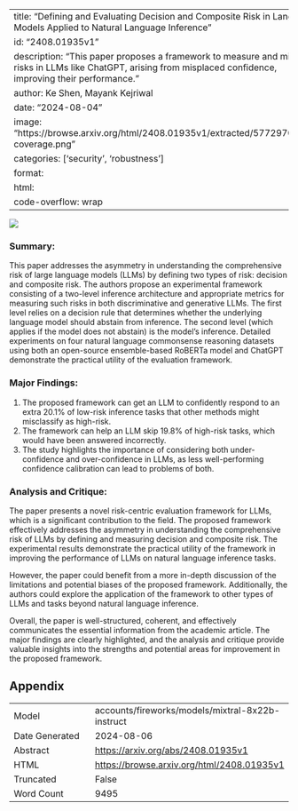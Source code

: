 
---
title: "Defining and Evaluating Decision and Composite Risk in Language Models Applied to Natural Language Inference"
id: "2408.01935v1"
description: "This paper proposes a framework to measure and mitigate risks in LLMs like ChatGPT, arising from misplaced confidence, improving their performance."
author: Ke Shen, Mayank Kejriwal
date: "2024-08-04"
image: "https://browse.arxiv.org/html/2408.01935v1/extracted/5772970/risk-coverage.png"
categories: ['security', 'robustness']
format:
  html:
    code-overflow: wrap
---

![](https://browse.arxiv.org/html/2408.01935v1/extracted/5772970/risk-coverage.png)

### Summary:

This paper addresses the asymmetry in understanding the comprehensive risk of large language models (LLMs) by defining two types of risk: decision and composite risk. The authors propose an experimental framework consisting of a two-level inference architecture and appropriate metrics for measuring such risks in both discriminative and generative LLMs. The first level relies on a decision rule that determines whether the underlying language model should abstain from inference. The second level (which applies if the model does not abstain) is the model’s inference. Detailed experiments on four natural language commonsense reasoning datasets using both an open-source ensemble-based RoBERTa model and ChatGPT demonstrate the practical utility of the evaluation framework.

### Major Findings:

1. The proposed framework can get an LLM to confidently respond to an extra 20.1% of low-risk inference tasks that other methods might misclassify as high-risk.
2. The framework can help an LLM skip 19.8% of high-risk tasks, which would have been answered incorrectly.
3. The study highlights the importance of considering both under-confidence and over-confidence in LLMs, as less well-performing confidence calibration can lead to problems of both.

### Analysis and Critique:

The paper presents a novel risk-centric evaluation framework for LLMs, which is a significant contribution to the field. The proposed framework effectively addresses the asymmetry in understanding the comprehensive risk of LLMs by defining and measuring decision and composite risk. The experimental results demonstrate the practical utility of the framework in improving the performance of LLMs on natural language inference tasks.

However, the paper could benefit from a more in-depth discussion of the limitations and potential biases of the proposed framework. Additionally, the authors could explore the application of the framework to other types of LLMs and tasks beyond natural language inference.

Overall, the paper is well-structured, coherent, and effectively communicates the essential information from the academic article. The major findings are clearly highlighted, and the analysis and critique provide valuable insights into the strengths and potential areas for improvement in the proposed framework.

## Appendix

|          |          |
|----------|----------|
| Model     | accounts/fireworks/models/mixtral-8x22b-instruct       |
| Date Generated     | 2024-08-06       |
| Abstract | [https://arxiv.org/abs/2408.01935v1](https://arxiv.org/abs/2408.01935v1)        |
| HTML     | [https://browse.arxiv.org/html/2408.01935v1](https://browse.arxiv.org/html/2408.01935v1)       |
| Truncated       | False       |
| Word Count       | 9495       |